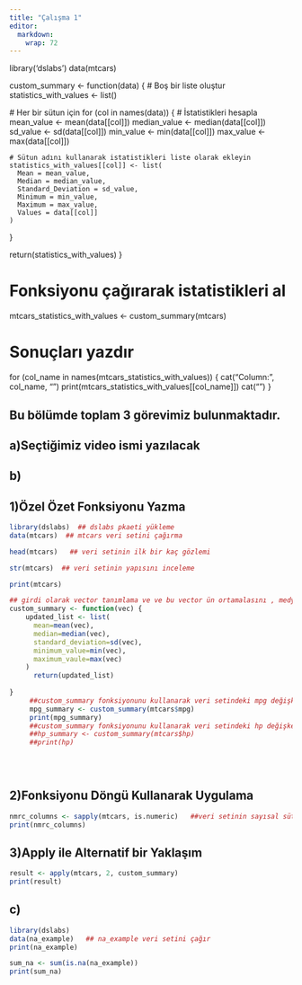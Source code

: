 ```yaml
---
title: "Çalışma 1"
editor: 
  markdown: 
    wrap: 72
---
```




library('dslabs') data(mtcars)

custom_summary \<- function(data) { \# Boş bir liste oluştur
statistics_with_values \<- list()

\# Her bir sütun için for (col in names(data)) { \# İstatistikleri
hesapla mean_value \<- mean(data\[\[col\]\]) median_value \<-
median(data\[\[col\]\]) sd_value \<- sd(data\[\[col\]\]) min_value \<-
min(data\[\[col\]\]) max_value \<- max(data\[\[col\]\])

```         
# Sütun adını kullanarak istatistikleri liste olarak ekleyin
statistics_with_values[[col]] <- list(
  Mean = mean_value,
  Median = median_value,
  Standard_Deviation = sd_value,
  Minimum = min_value,
  Maximum = max_value,
  Values = data[[col]]
)
```

}

return(statistics_with_values) }

# Fonksiyonu çağırarak istatistikleri al

mtcars_statistics_with_values \<- custom_summary(mtcars)

# Sonuçları yazdır

for (col_name in names(mtcars_statistics_with_values)) { cat("Column:",
col_name, "\n") print(mtcars_statistics_with_values\[\[col_name\]\])
cat("\n") }

## Bu bölümde toplam 3 görevimiz bulunmaktadır.

## a)Seçtiğimiz video ismi yazılacak

## b)

## 1)Özel Özet Fonksiyonu Yazma

```r
library(dslabs)  ## dslabs pkaeti yükleme
data(mtcars)  ## mtcars veri setini çağırma


```

```r
head(mtcars)   ## veri setinin ilk bir kaç gözlemi

```

```r
str(mtcars)  ## veri setinin yapısını inceleme

```

```r
print(mtcars)

```

```r
## girdi olarak vector tanımlama ve ve bu vector ün ortamalasını , medyanını , standart sapmasını ,minimumunu ve maksimumunu içeren liste döndürme
custom_summary <- function(vec) {   
    updated_list <- list(
      mean=mean(vec),
      median=median(vec),
      standard_deviation=sd(vec),
      minimum_value=min(vec),
      maximum_vaule=max(vec)
    )
      return(updated_list)
  
}
     ##custom_summary fonksiyonunu kullanarak veri setindeki mpg değişkeninin özet istatistiğini hesaplama
     mpg_summary <- custom_summary(mtcars$mpg)
     print(mpg_summary)
     ##custom_summary fonksiyonunu kullanarak veri setindeki hp değişkeninin özet istatistiğini hesaplasaydk aşağıdaki gibi olurdu
     ##hp_summary <- custom_summary(mtcars$hp)
     ##print(hp)
     
     
     

```

## 2)Fonksiyonu Döngü Kullanarak Uygulama

```r
nmrc_columns <- sapply(mtcars, is.numeric)   ##veri setinin sayısal sütunlarını belirleme
print(nmrc_columns)
```




## 3)Apply ile Alternatif bir Yaklaşım

```r
result <- apply(mtcars, 2, custom_summary)
print(result)
```

## c)

```r

library(dslabs)
data(na_example)   ## na_example veri setini çağır
print(na_example)


```

```r
sum_na <- sum(is.na(na_example))
print(sum_na)

```
